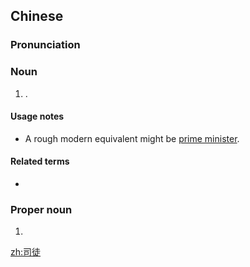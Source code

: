 ==Chinese==
{{zh-forms}}

===Pronunciation===
{{zh-pron
|m=sītú
|c=si1 tou4
|mn=xm,zz,tw:su-tô͘/qz:sir-tô͘
|cat=n
}}

===Noun===
{{zh-noun}}

# {{lb|zh|historical}} {{w|Minister over the Masses}} {{gloss|one of the three most important official posts during the {{w|Han Dynasty}}}}.

====Usage notes====
* A rough modern equivalent might be [[prime minister]].

====Related terms====
* {{zh-l|三公}}

===Proper noun===
{{zh-proper noun}}

# {{surname|lang=zh}}

{{zh-cat|Job titles in Romance of the Three Kingdoms}}

[[zh:司徒]]
